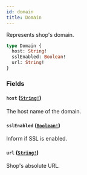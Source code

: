 ```yaml
---
id: domain
title: Domain
---
```


Represents shop's domain.

```graphql
type Domain {
  host: String!
  sslEnabled: Boolean!
  url: String!
}
```

### Fields

#### `host` ([`String!`](/developer/api-reference/scalars/string))

The host name of the domain.

#### `sslEnabled` ([`Boolean!`](/developer/api-reference/scalars/boolean))

Inform if SSL is enabled.

#### `url` ([`String!`](/developer/api-reference/scalars/string))

Shop's absolute URL.
